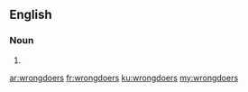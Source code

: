 ==English==

===Noun===
{{head|en|plural}}

# {{plural of|wrongdoer|lang=en|nocat=1}}

[[ar:wrongdoers]]
[[fr:wrongdoers]]
[[ku:wrongdoers]]
[[my:wrongdoers]]